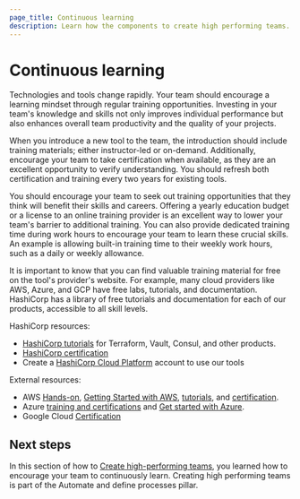 ```yaml
---
page_title: Continuous learning
description: Learn how the components to create high performing teams.
---
```


# Continuous learning

Technologies and tools change rapidly. Your team should encourage a learning mindset through regular training opportunities. Investing in your team's knowledge and skills not only improves individual performance but also enhances overall team productivity and the quality of your projects.

When you introduce a new tool to the team, the introduction should include training materials; either instructor-led or on-demand. Additionally, encourage your team to take certification when available, as they are an excellent opportunity to verify understanding. You should refresh both certification and training every two years for existing tools.

You should encourage your team to seek out training opportunities that they think will benefit their skills and careers. Offering a yearly education budget or a license to an online training provider is an excellent way to lower your team's barrier to additional training. You can also provide dedicated training time during work hours to encourage your team to learn these crucial skills. An example is allowing built-in training time to their weekly work hours, such as a daily or weekly allowance.

It is important to know that you can find valuable training material for free on the tool's provider's website. For example, many cloud providers like AWS, Azure, and GCP have free labs, tutorials, and documentation. HashiCorp has a library of free tutorials and documentation for each of our products, accessible to all skill levels.

HashiCorp resources:
- [HashiCorp tutorials](https://developer.hashicorp.com/tutorials) for Terraform, Vault, Consul, and other products.
- [HashiCorp certification](https://developer.hashicorp.com/certifications)
- Create a [HashiCorp Cloud Platform](https://portal.cloud.hashicorp.com/sign-in ) account to use our tools

External resources:
- AWS [Hands-on](https://aws.amazon.com/getting-started/hands-on/?getting-started-all.sort-by=item.additionalFields.content-latest-publish-date&getting-started-all.sort-order=desc&awsf.getting-started-category=*all), [Getting Started with AWS](https://aws.amazon.com/getting-started/), [tutorials](https://aws.amazon.com/tutorials/), and [certification](https://aws.amazon.com/certification/).
- Azure [training and certifications](https://azure.microsoft.com/en-us/resources/training-and-certifications#self-directed-training) and [Get started with Azure](https://azure.microsoft.com/en-us/get-started).
- Google Cloud [Certification](https://cloud.google.com/learn/certification?hl=en)

## Next steps

In this section of how to [Create high-performing teams](/well-architected-framework/automate-and-define-processes/create-high-performing-teams/overview), you learned how to encourage your team to continuously learn. Creating high performing teams is part of the Automate and define processes pillar.
